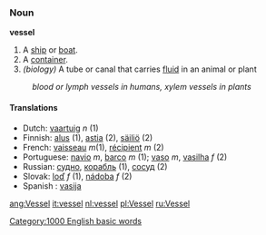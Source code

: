 ===Noun===
'''vessel'''

#A [[ship]] or [[boat]].
#A [[container]].
#''(biology)'' A tube or canal that carries [[fluid]] in an animal or plant
:''blood or lymph vessels in humans, xylem vessels in plants''
====Translations====
*Dutch: [[vaartuig]] ''n'' (1)
*Finnish: [[alus#Finnish|alus]] (1), [[astia]] (2), [[säiliö]] (2)
*French: [[vaisseau]] ''m''(1), [[récipient]] ''m'' (2)
*Portuguese: [[navio]] ''m'', [[barco]] ''m'' (1); [[vaso]] ''m'', [[vasilha]] ''f'' (2)
*Russian: [[судно]], [[корабль]] (1), [[сосуд]] (2)
*Slovak: [[loď]] ''f'' (1), [[nádoba]] ''f'' (2)
*Spanish : [[vasija]]

[[Category:1000 English basic words]]

[[ang:Vessel]]
[[it:vessel]]
[[nl:vessel]]
[[pl:Vessel]]
[[ru:Vessel]]